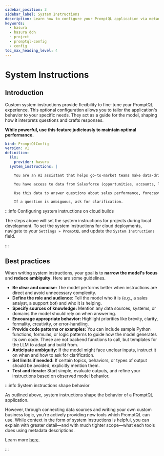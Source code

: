```yaml
---
sidebar_position: 3
sidebar_label: System Instructions
description: Learn how to configure your PromptQL application via metadata.
keywords:
  - hasura
  - hasura ddn
  - project
  - promptql-config
  - config
toc_max_heading_level: 4
---
```


# System Instructions

## Introduction

Custom system instructions provide flexibility to fine-tune your PromptQL experience. This optional configuration allows
you to tailor the application's behavior to your specific needs. They act as a guide for the model, shaping how it
interprets questions and crafts responses.

**While powerful, use this feature judiciously to maintain optimal performance.**

```yaml title="Consider this example where we set the system instructions using the PromptQlConfig file:"
kind: PromptQlConfig
version: v1
definition:
  llm:
    provider: hasura
  system_instructions: |

    You are an AI assistant that helps go-to-market teams make data-driven decisions.

    You have access to data from Salesforce (opportunities, accounts, leads), Clari (forecast categories, pipeline movement), and Postgres (custom product and revenue data). 

    Use this data to answer questions about sales performance, forecast accuracy, pipeline health, rep activity, and account trends. Prioritize clarity, brevity, and business relevance in your answers.

    If a question is ambiguous, ask for clarification.
```

:::info Configuring system instructions on cloud builds

The steps above will set the system instructions for projects during local development. To set the system instructions
for cloud deployments, navigate to your `Settings » PromptQL` and update the `System Instructions` field.

:::

## Best practices

When writing system instructions, your goal is to **narrow the model's focus** and **reduce ambiguity**. Here are some
guidelines.

- **Be clear and concise:** The model performs better when instructions are direct and avoid unnecessary complexity.
- **Define the role and audience:** Tell the model who it is (e.g., a sales analyst, a support bot) and who it is
  helping.
- **Specify sources of knowledge:** Mention any data sources, systems, or domains the model should rely on when
  answering.
- **Encourage appropriate behavior:** Highlight priorities like brevity, clarity, formality, creativity, or
  error-handling.
- **Provide code patterns or examples:** You can include sample Python functions, formulas, or logic patterns to guide
  how the model generates its own code. These are not backend functions to call, but templates for the LLM to adapt and
  build from.
- **Anticipate ambiguity:** If the model might face unclear inputs, instruct it on when and how to ask for
  clarification.
- **Set limits if needed:** If certain topics, behaviors, or types of output should be avoided, explicitly mention them.
- **Test and iterate:** Start simple, evaluate outputs, and refine your instructions based on observed model behavior.

:::info System instructions shape behavior

As outlined above, system instructions shape the behavior of a PromptQL application.

However, through connecting data sources and writing your own custom business logic, you're actively providing new tools
which PromptQL can use. While context in the form of system instructions is helpful, you can explain with greater
detail—and with much tighter scope—what each tools does using metadata descriptions.

Learn more [here](/data-modeling/semantic-information.mdx).

:::
